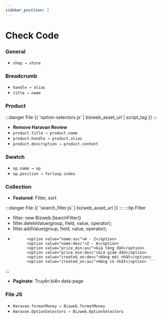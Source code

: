 ```yaml
---
sidebar_position: 2
---
```


# Check Code

### General
- `shop → store`

### Breadcrumb
- `handle → alias`
- `title → name`

### Product
:::danger File
{{ 'option-selectors.js' | bizweb_asset_url | script_tag }}
:::
- **Remove Haravan Review**
- `product.title → product.name`
- `product.handle → product.alias`
- `product.description → product.content`

### Swatch
- `op.name → op`
- `op.position → forloop.index`

### Collection

- **Featured**: Filter, sort

:::danger File
{{ 'search_filter.js' | bizweb_asset_url }}
:::
:::tip Filter
- filter: new Bizweb.SearchFilter()
- filter.deleteValue(group, field, value, operator);
- filter.addValue(group, field, value, operator);
- ``` <option value="">Mặc định</option>
		<option value="name:asc">A - Z</option>
		<option value="name:desc">Z - A</option>
		<option value="price_min:asc">Giá tăng dần</option>
		<option value="price_min:desc">Giá giảm dần</option>
		<option value="created_on:desc">Hàng mới nhất</option>
		<option value="created_on:asc">Hàng cũ nhất</option> ``` 
:::

- **Paginate**: Truyền biến data-page

### File JS

- `Haravan.formatMoney → Bizweb.formatMoney `
- `Haravan.OptionSelectors → Bizweb.OptionSelectors`
